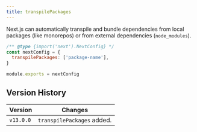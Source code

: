 ```yaml
---
title: transpilePackages
---
```


Next.js can automatically transpile and bundle dependencies from local packages (like monorepos) or from external dependencies (`node_modules`).

```js filename="next.config.js"
/** @type {import('next').NextConfig} */
const nextConfig = {
  transpilePackages: ['package-name'],
}

module.exports = nextConfig
```

## Version History

| Version   | Changes                    |
| --------- | -------------------------- |
| `v13.0.0` | `transpilePackages` added. |
